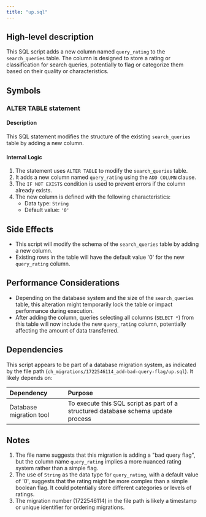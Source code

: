 ```yaml
---
title: "up.sql"
---
```


## High-level description
This SQL script adds a new column named `query_rating` to the `search_queries` table. The column is designed to store a rating or classification for search queries, potentially to flag or categorize them based on their quality or characteristics.

## Symbols

### ALTER TABLE statement
#### Description
This SQL statement modifies the structure of the existing `search_queries` table by adding a new column.

#### Internal Logic
1. The statement uses `ALTER TABLE` to modify the `search_queries` table.
2. It adds a new column named `query_rating` using the `ADD COLUMN` clause.
3. The `IF NOT EXISTS` condition is used to prevent errors if the column already exists.
4. The new column is defined with the following characteristics:
   - Data type: `String`
   - Default value: `'0'`

## Side Effects
- This script will modify the schema of the `search_queries` table by adding a new column.
- Existing rows in the table will have the default value '0' for the new `query_rating` column.

## Performance Considerations
- Depending on the database system and the size of the `search_queries` table, this alteration might temporarily lock the table or impact performance during execution.
- After adding the column, queries selecting all columns (`SELECT *`) from this table will now include the new `query_rating` column, potentially affecting the amount of data transferred.

## Dependencies
This script appears to be part of a database migration system, as indicated by the file path (`ch_migrations/1722546114_add-bad-query-flag/up.sql`). It likely depends on:

| Dependency | Purpose |
|:-----------|:--------|
| Database migration tool | To execute this SQL script as part of a structured database schema update process |

## Notes
1. The file name suggests that this migration is adding a "bad query flag", but the column name `query_rating` implies a more nuanced rating system rather than a simple flag.
2. The use of `String` as the data type for `query_rating`, with a default value of '0', suggests that the rating might be more complex than a simple boolean flag. It could potentially store different categories or levels of ratings.
3. The migration number (1722546114) in the file path is likely a timestamp or unique identifier for ordering migrations.